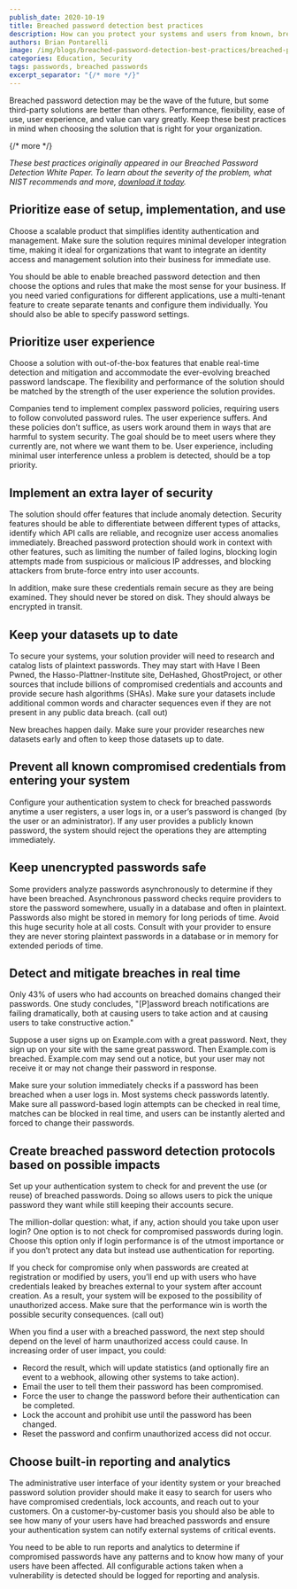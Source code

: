 ```yaml
---
publish_date: 2020-10-19 
title: Breached password detection best practices
description: How can you protect your systems and users from known, breached passwords?
authors: Brian Pontarelli
image: /img/blogs/breached-password-detection-best-practices/breached-password-detection-best-practices.png
categories: Education, Security
tags: passwords, breached passwords
excerpt_separator: "{/* more */}"
---
```


Breached password detection may be the wave of the future, but some third-party solutions are better than others. Performance, flexibility, ease of use, user experience, and value can vary greatly. Keep these best practices in mind when choosing the solution that is right for your organization.

{/* more */}

*These best practices originally appeared in our Breached Password Detection White Paper. To learn about the severity of the problem, what NIST recommends and more, [download it today](/resources/breached-password-detection-white-paper.pdf).*

## Prioritize ease of setup, implementation, and use

Choose a scalable product that simplifies identity authentication and management. Make sure the solution requires minimal developer integration time, making it ideal for organizations that want to integrate an identity access and management solution into their business for immediate use.

You should be able to enable breached password detection and then choose the options and rules that make the most sense for your business. If you need varied configurations for different applications, use a multi-tenant feature to create separate tenants and configure them individually. You should also be able to specify password settings.

## Prioritize user experience

Choose a solution with out-of-the-box features that enable real-time detection and mitigation and accommodate the ever-evolving breached password landscape. The flexibility and performance of the solution should be matched by the strength of the user experience the solution provides. 

Companies tend to implement complex password policies, requiring users to follow convoluted password rules. The user experience suffers. And these policies don’t suffice, as users work around them in ways that are harmful to system security. The goal should be to meet users where they currently are, not where we want them to be. User experience, including minimal user interference unless a problem is detected, should be a top priority.

## Implement an extra layer of security

The solution should offer features that include anomaly detection. Security features should be able to differentiate between different types of attacks, identify which API calls are reliable, and recognize user access anomalies immediately. Breached password protection should work in context with other features, such as limiting the number of failed logins, blocking login attempts made from suspicious or malicious IP addresses, and blocking attackers from brute-force entry into user accounts.

In addition, make sure these credentials remain secure as they are being examined. They should never be stored on disk. They should always be encrypted in transit.

## Keep your datasets up to date

To secure your systems, your solution provider will need to research and catalog lists of plaintext passwords. They may start with Have I Been Pwned, the Hasso-Plattner-Institute site, DeHashed, GhostProject, or other sources that include billions of compromised credentials and accounts and provide secure hash algorithms (SHAs). Make sure your datasets include additional common words and character sequences even if they are not present in any public data breach. (call out)

New breaches happen daily. Make sure your provider researches new datasets early and often to keep those datasets up to date.

## Prevent all known compromised credentials from entering your system 

Configure your authentication system to check for breached passwords anytime a user registers, a user logs in, or a user’s password is changed (by the user or an administrator). If any user provides a publicly known password, the system should reject the operations they are attempting immediately.

## Keep unencrypted passwords safe

Some providers analyze passwords asynchronously to determine if they have been breached. Asynchronous password checks require providers to store the password somewhere, usually in a database and often in plaintext. Passwords also might be stored in memory for long periods of time. Avoid this huge security hole at all costs. Consult with your provider to ensure they are never storing plaintext passwords in a database or in memory for extended periods of time.

## Detect and mitigate breaches in real time
Only 43% of users who had accounts on breached domains changed their passwords. One study concludes, "[P]assword breach notifications are failing dramatically, both at causing users to take action and at causing users to take constructive action."

Suppose a user signs up on Example.com with a great password. Next, they sign up on your site with the same great password. Then Example.com is breached. Example.com may send out a notice, but your user may not receive it or may not change their password in response.

Make sure your solution immediately checks if a password has been breached when a user logs in. Most systems check passwords latently. Make sure all password-based login attempts can be checked in real time, matches can be blocked in real time, and users can be instantly alerted and forced to change their passwords.

## Create breached password detection protocols based on possible impacts

Set up your authentication system to check for and prevent the use (or reuse) of breached passwords. Doing so allows users to pick the unique password they want while still keeping their accounts secure.

The million-dollar question: what, if any, action should you take upon user login? One option is to not check for compromised passwords during login. Choose this option only if login performance is of the utmost importance or if you don’t protect any data but instead use authentication for reporting.

If you check for compromise only when passwords are created at registration or modified by users, you’ll end up with users who have credentials leaked by breaches external to your system after account creation. As a result, your system will be exposed to the possibility of unauthorized access. Make sure that the performance win is worth the possible security consequences. (call out)

When you find a user with a breached password, the next step should depend on the level of harm unauthorized access could cause. In increasing order of user impact, you could:

* Record the result, which will update statistics (and optionally fire an event to a webhook, allowing other systems to take action).
* Email the user to tell them their password has been compromised.
* Force the user to change the password before their authentication can be completed.
* Lock the account and prohibit use until the password has been changed.
* Reset the password and confirm unauthorized access did not occur.

## Choose built-in reporting and analytics

The administrative user interface of your identity system or your breached password solution provider should make it easy to search for users who have compromised credentials, lock accounts, and reach out to your customers. On a customer-by-customer basis you should also be able to see how many of your users have had breached passwords and ensure your authentication system can notify external systems of critical events.

You need to be able to run reports and analytics to determine if compromised passwords have any patterns and to know how many of your users have been affected. All configurable actions taken when a vulnerability is detected should be logged for reporting and analysis.

